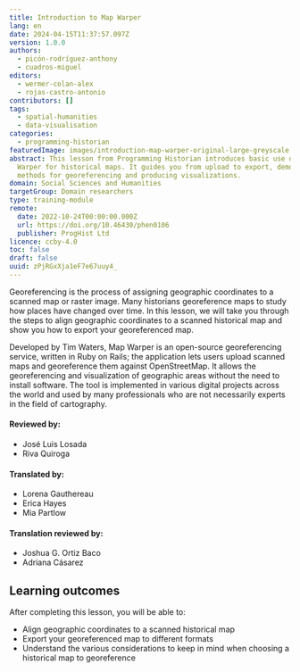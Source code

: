 ```yaml
---
title: Introduction to Map Warper
lang: en
date: 2024-04-15T11:37:57.097Z
version: 1.0.0
authors:
  - picón-rodríguez-anthony
  - cuadros-miguel
editors:
  - wermer-colan-alex
  - rojas-castro-antonio
contributors: []
tags:
  - spatial-humanities
  - data-visualisation
categories:
  - programming-historian
featuredImage: images/introduction-map-warper-original-large-greyscale.png
abstract: This lesson from Programming Historian introduces basic use of Map
  Warper for historical maps. It guides you from upload to export, demonstrating
  methods for georeferencing and producing visualizations.
domain: Social Sciences and Humanities
targetGroup: Domain researchers
type: training-module
remote:
  date: 2022-10-24T00:00:00.000Z
  url: https://doi.org/10.46430/phen0106
  publisher: ProgHist Ltd
licence: ccby-4.0
toc: false
draft: false
uuid: zPjRGxXja1eF7e67uuy4_
---
```


Georeferencing is the process of assigning geographic coordinates to a scanned map or raster image. Many historians georeference maps to study how places have changed over time. In this lesson, we will take you through the steps to align geographic coordinates to a scanned historical map and show you how to export your georeferenced map.

Developed by Tim Waters, Map Warper is an open-source georeferencing service, written in Ruby on Rails; the application lets users upload scanned maps and georeference them against OpenStreetMap. It allows the georeferencing and visualization of geographic areas without the need to install software. The tool is implemented in various digital projects across the world and used by many professionals who are not necessarily experts in the field of cartography.

#### Reviewed by:

* José Luis Losada
* Riva Quiroga

#### Translated by:

* Lorena Gauthereau
* Erica Hayes
* Mia Partlow

#### Translation reviewed by:

* Joshua G. Ortiz Baco
* Adriana Cásarez

## Learning outcomes

After completing this lesson, you will be able to:

* Align geographic coordinates to a scanned historical map
* Export your georeferenced map to different formats
* Understand the various considerations to keep in mind when choosing a historical map to georeference

<ExternalResource title="Interested in learning more?" subtitle="Check out this lesson on Programming Historian's website" url="https://doi.org/10.46430/phen0106" />
